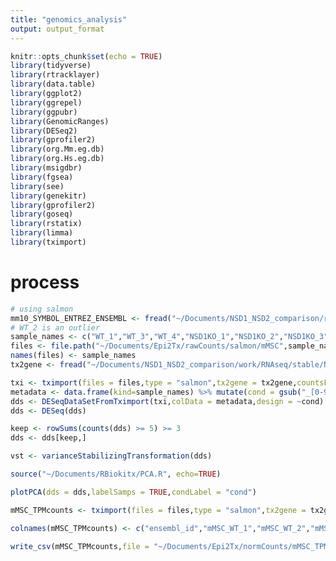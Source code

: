 ```yaml
---
title: "genomics_analysis"
output: output_format
---
```


```r
knitr::opts_chunk$set(echo = TRUE)
library(tidyverse)
library(rtracklayer)
library(data.table)
library(ggplot2)
library(ggrepel)
library(ggpubr)
library(GenomicRanges)
library(DESeq2)
library(gprofiler2)
library(org.Mm.eg.db)
library(org.Hs.eg.db)
library(msigdbr)
library(fgsea)
library(see)
library(genekitr)
library(gprofiler2)
library(goseq)
library(rstatix)
library(limma)
library(tximport)
```

# process
```r
# using salmon
mm10_SYMBOL_ENTREZ_ENSEMBL <- fread("~/Documents/NSD1_NSD2_comparison/ref/mm10_proteinCodingGenes_ENSEMBL_ENTREZ_SYMBOL.csv")
# WT_2 is an outlier
sample_names <- c("WT_1","WT_3","WT_4","NSD1KO_1","NSD1KO_2","NSD1KO_3")
files <- file.path("~/Documents/Epi2Tx/rawCounts/salmon/mMSC",sample_names,"quant.sf")
names(files) <- sample_names
tx2gene <- fread("~/Documents/NSD1_NSD2_comparison/work/RNAseq/stable/NSD1_NSD2_normCountsAcrossCellLines/mm10_tx2gene.csv",header = FALSE)

txi <- tximport(files = files,type = "salmon",tx2gene = tx2gene,countsFromAbundance = "no")
metadata <- data.frame(kind=sample_names) %>% mutate(cond = gsub("_[0-9]","",.$kind)) %>% column_to_rownames("kind")
dds <- DESeqDataSetFromTximport(txi,colData = metadata,design = ~cond)
dds <- DESeq(dds)

keep <- rowSums(counts(dds) >= 5) >= 3
dds <- dds[keep,]

vst <- varianceStabilizingTransformation(dds)

source("~/Documents/RBiokitx/PCA.R", echo=TRUE)

plotPCA(dds = dds,labelSamps = TRUE,condLabel = "cond")

mMSC_TPMcounts <- tximport(files = files,type = "salmon",tx2gene = tx2gene,countsFromAbundance = "lengthScaledTPM") %>% as.data.frame() %>% .[grepl('abundance', names(.))] %>% rownames_to_column("ensembl_id")

colnames(mMSC_TPMcounts) <- c("ensembl_id","mMSC_WT_1","mMSC_WT_2","mMSC_WT_3","mMSC_NSD1KO_1","mMSC_NSD1KO_2","mMSC_NSD1KO_3")

write_csv(mMSC_TPMcounts,file = "~/Documents/Epi2Tx/normCounts/mMSC_TPMcounts.csv")
```

